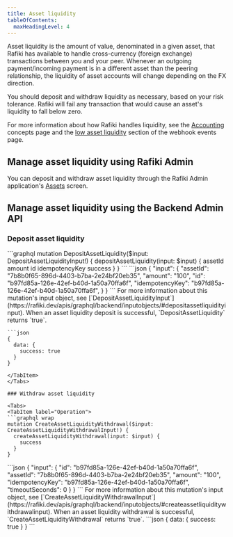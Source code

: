 ```yaml
---
title: Asset liquidity
tableOfContents:
  maxHeadingLevel: 4
---
```



Asset liquidity is the amount of value, denominated in a given asset, that Rafiki has available to handle cross-currency (foreign exchange) transactions between you and your peer. Whenever an outgoing payment/incoming payment is in a different asset than the peering relationship, the liquidity of asset accounts will change depending on the FX direction.

You should deposit and withdraw liquidity as necessary, based on your risk tolerance. Rafiki will fail any transaction that would cause an asset's liquidity to fall below zero.

For more information about how Rafiki handles liquidity, see the [Accounting](/overview/concepts/accounting) concepts page and the [low asset liquidity](/integration/requirements/webhook-events#low-asset-liquidity) section of the webhook events page.

## Manage asset liquidity using Rafiki Admin

You can deposit and withdraw asset liquidity through the Rafiki Admin application's [Assets](/admin/admin-user-guide/#edit-asset) screen.

## Manage asset liquidity using the Backend Admin API

<IdempotencyNote />

### Deposit asset liquidity

<Tabs>
  <TabItem label="Operation">
    ```graphql
    mutation DepositAssetLiquidity($input: DepositAssetLiquidityInput!) {
      depositAssetLiquidity(input: $input) {
        assetId
        amount
        id
        idempotencyKey
        success
      }
    }
  ```
  </TabItem>
  <TabItem label="Arguments">
    ```json
    {
      "input": {
        "assetId": "7b8b0f65-896d-4403-b7ba-2e24bf20eb35",
        "amount": "100",
        "id": "b97fd85a-126e-42ef-b40d-1a50a70ffa6f",
        "idempotencyKey": "b97fd85a-126e-42ef-b40d-1a50a70ffa6f",
      }
    }
  ```
  For more information about this mutation's input object, see [`DepositAssetLiquidityInput`](https://rafiki.dev/apis/graphql/backend/inputobjects/#depositassetliquidityinput). 
  </TabItem>
  <TabItem label="Response">
    When an asset liquidity deposit is successful, `DepositAssetLiquidity` returns `true`.

    ```json
    {
      data: {
        success: true
      }
    }

````
</TabItem>
</Tabs>

### Withdraw asset liquidity

<Tabs>
<TabItem label="Operation">
```graphql wrap
mutation CreateAssetLiquidityWithdrawal($input: CreateAssetLiquidityWithdrawalInput!) {
  createAssetLiquidityWithdrawal(input: $input) {
    success
  }
}
````

  </TabItem>
  <TabItem label="Arguments">
  ```json
  {
    "input": {
      "id": "b97fd85a-126e-42ef-b40d-1a50a70ffa6f",
      "assetId": "7b8b0f65-896d-4403-b7ba-2e24bf20eb35",
      "amount": "100",
      "idempotencyKey": "b97fd85a-126e-42ef-b40d-1a50a70ffa6f",
      "timeoutSeconds": 0
    }
  }
  ```
  For more information about this mutation's input object, see [`CreateAssetLiquidityWithdrawalInput`](https://rafiki.dev/apis/graphql/backend/inputobjects/#createassetliquiditywithdrawalinput).
  </TabItem>
  <TabItem label="Response">
  When an asset liquidity withdrawal is successful, `CreateAssetLiquidityWithdrawal` returns `true`.
  ```json
   {
    data: {
      success: true
    }
  }
  ```
  </TabItem>
</Tabs>
